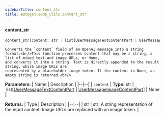 ```yaml
---
sidebarTitle: content_str
title: autogen.code_utils.content_str
---
```


<code class="doc-symbol doc-symbol-heading doc-symbol-function"></code>
#### content_str

```python
content_str(content: str | list[UserMessageTextContentPart | UserMessageImageContentPart] | None) -> str
```

    Converts the `content` field of an OpenAI message into a string format.<br/>This function processes content that may be a string, a list of mixed text and image URLs, or None,
    and converts it into a string. Text is directly appended to the result string, while image URLs are
    represented by a placeholder image token. If the content is None, an empty string is returned.<br/>

<b>Parameters:</b>
| Name | Description |
|--|--|
| `content` | **Type:** str \| list[[UserMessageTextContentPart](/docs/api-reference/autogen/types/UserMessageTextContentPart) \| [UserMessageImageContentPart](/docs/api-reference/autogen/types/UserMessageImageContentPart)] \| None |

<b>Returns:</b>
| Type | Description |
|--|--|
| str | str: A string representation of the input content. Image URLs are replaced with an image token. |

<br />